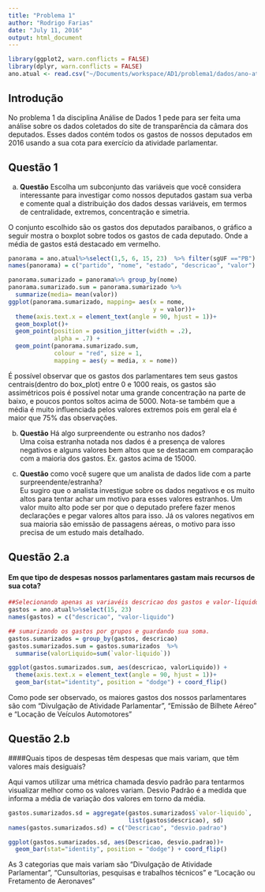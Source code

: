 ```yaml
---
title: "Problema 1"
author: "Rodrigo Farias"
date: "July 11, 2016"
output: html_document
---
```


```r
library(ggplot2, warn.conflicts = FALSE)
library(dplyr, warn.conflicts = FALSE)
ano.atual <- read.csv("~/Documents/workspace/AD1/problema1/dados/ano-atual.csv")
```
## Introdução
No problema 1 da disciplina Análise de Dados 1 pede para ser feita uma análise sobre os dados coletados do site de transparência da câmara dos deputados. Esses dados contém todos os gastos de nossos deputados em 2016 usando a sua cota para exercício da atividade parlamentar.

## Questão 1

(a) **Questão** Escolha um subconjunto das variáveis que você considera interessante para investigar como nossos deputados gastam sua verba e comente qual a distribuição dos dados dessas variáveis, em termos de centralidade, extremos, concentração e simetria.

  O conjunto escolhido são os gastos dos deputados paraibanos, o gráfico a seguir mostra o boxplot sobre todos os gastos de cada deputado. Onde a média de gastos está destacado em vermelho.  
  
```r
panorama = ano.atual%>%select(1,5, 6, 15, 23)  %>% filter(sgUF =="PB")
names(panorama) = c("partido", "nome", "estado", "descricao", "valor")

panorama.sumarizado = panorama%>% group_by(nome)
panorama.sumarizado.sum = panorama.sumarizado %>%
  summarize(media= mean(valor))
ggplot(panorama.sumarizado, mapping= aes(x = nome,
                                         y = valor))+
  theme(axis.text.x = element_text(angle = 90, hjust = 1))+
  geom_boxplot()+
  geom_point(position = position_jitter(width = .2), 
             alpha = .7) + 
  geom_point(panorama.sumarizado.sum,
             colour = "red", size = 1, 
             mapping = aes(y = media, x = nome))

```

  É possível observar que os gastos dos parlamentares tem seus gastos centrais(dentro do box_plot) entre 0 e 1000 reais, os gastos são assimétricos pois é possível notar uma grande concentração na parte de baixo, e poucos pontos soltos acima de 5000. Nota-se também que a média é muito influenciada pelos valores extremos pois em geral ela é maior que 75% das observações.  

(b) **Questão** Há algo surpreendente ou estranho nos dados?    
Uma coisa estranha notada nos dados é a presença de valores negativos e alguns valores bem altos que se destacam em comparação com a maioria dos gastos. Ex. gastos acima de 15000.  

(c) **Questão** como você sugere que um analista de dados lide com a parte surpreendente/estranha?    
Eu sugiro que o analista investigue sobre os dados negativos e os muito altos para tentar achar um motivo para esses valores estranhos. Um valor muito alto pode ser por que o deputado prefere fazer menos declarações e pegar valores altos para isso. Já os valores negativos em sua maioria são emissão de passagens aéreas, o motivo para isso precisa de um estudo mais detalhado.
 


## Questão 2.a
#### Em que tipo de despesas nossos parlamentares gastam mais recursos de sua cota?
```r
##Selecionando apenas as variavéis descricao dos gastos e valor-liquido
gastos = ano.atual%>%select(15, 23)
names(gastos) = c("descricao", "valor-liquido")

## sumarizando os gastos por grupos e guardando sua soma.
gastos.sumarizados = group_by(gastos, descricao)
gastos.sumarizados.sum = gastos.sumarizados  %>% 
  summarise(valorLiquido=sum(`valor-liquido`))

ggplot(gastos.sumarizados.sum, aes(descricao, valorLiquido)) +
  theme(axis.text.x = element_text(angle = 90, hjust = 1))+
  geom_bar(stat="identity", position = "dodge") + coord_flip() 
```

Como pode ser observado, os maiores gastos dos nossos parlamentares são com "Divulgação de Atividade Parlamentar", "Emissão de Bilhete Aéreo" e "Locação de Veículos Automotores"

## Questão 2.b
####Quais tipos de despesas têm despesas que mais variam, que têm valores mais desiguais?

Aqui vamos utilizar uma métrica chamada desvio padrão para tentarmos visualizar melhor como os valores variam. Desvio Padrão é a medida que informa a média de variação dos valores em torno da média.

```r
gastos.sumarizados.sd = aggregate(gastos.sumarizados$`valor-liquido`,
                                  list(gastos$descricao), sd)
names(gastos.sumarizados.sd) = c("Descricao", "desvio.padrao")

ggplot(gastos.sumarizados.sd, aes(Descricao, desvio.padrao))+
  geom_bar(stat="identity", position = "dodge") + coord_flip() 

```

As 3 categorias que mais variam são "Divulgação de Atividade Parlamentar", "Cunsultorias, pesquisas e trabalhos técnicos" e "Locação ou Fretamento de Aeronaves"
